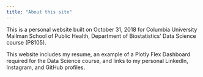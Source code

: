 ```yaml
---
title: "About this site"
---
```


This is a personal website built on October 31, 2018 for Columbia University Mailman School of Public Health, Department of Biostatistics' Data Science course (P8105).

This website includes my resume, an example of a Plotly Flex Dashboard required for the Data Science course, and links to my personal LinkedIn, Instagram, and GitHub profiles.